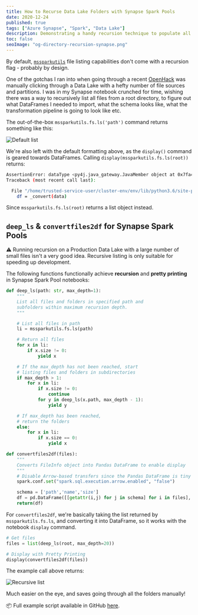 ```yaml
---
title: How to Recurse Data Lake Folders with Synapse Spark Pools
date: 2020-12-24
published: true
tags: ["Azure Synapse", "Spark", "Data Lake"]
description: Demonstrating a handy recursion technique to populate all files in a Data Lake (and how to pretty print)
toc: false
seoImage: "og-directory-recursion-synapse.png"
---
```



By default, [`mssparkutils`](https://docs.microsoft.com/en-us/azure/synapse-analytics/spark/microsoft-spark-utilities?pivots=programming-language-python#list-files) file listing capabilities don't come with a recursion flag - probably by design.

One of the gotchas I ran into when going through a recent [OpenHack](https://openhack.microsoft.com/) was manually clicking through a Data Lake with a hefty number of file sources and partitions. I was in my Synapse notebook crunched for time, wishing there was a way to recursively list all files from a root directory, to figure out what DataFrames I needed to import, what the schema looks like, what the transformation pipeline is going to look like etc.

The out-of-the-box `mssparkutils.fs.ls('path')` command returns something like this:

![Default list](images/default_ls.png)

We're also left with the default formatting above, as the `display()` command is geared towards DataFrames. Calling `display(mssparkutils.fs.ls(root))` returns:

```bash
AssertionError: dataType <py4j.java_gateway.JavaMember object at 0x7fa481050358> should be an instance of <class 'pyspark.sql.types.DataType'>
Traceback (most recent call last):

  File "/home/trusted-service-user/cluster-env/env/lib/python3.6/site-packages/notebookutils/visualization/display.py", line 96, in display
    df = _convert(data)
```

Since `mssparkutils.fs.ls(root)` returns a list object instead.

## `deep_ls` & `convertfiles2df` for Synapse Spark Pools

<Callout>

⚠️ Running recursion on a Production Data Lake with a large number of small files isn't a very good idea. Recursive listing is only suitable for speeding up development.

</Callout>

The following functions functionally achieve **recursion** and **pretty printing** in Synapse Spark Pool notebooks:

```python
def deep_ls(path: str, max_depth=1):
    """
    List all files and folders in specified path and
    subfolders within maximum recursion depth.
    """

    # List all files in path
    li = mssparkutils.fs.ls(path)

    # Return all files
    for x in li:
        if x.size != 0:
            yield x

    # If the max_depth has not been reached, start
    # listing files and folders in subdirectories
    if max_depth > 1:
        for x in li:
            if x.size != 0:
                continue
            for y in deep_ls(x.path, max_depth - 1):
                yield y

    # If max_depth has been reached,
    # return the folders
    else:
        for x in li:
            if x.size == 0:
                yield x

def convertfiles2df(files):
    """
    Converts FileInfo object into Pandas DataFrame to enable display
    """
    # Disable Arrow-based transfers since the Pandas DataFrame is tiny
    spark.conf.set("spark.sql.execution.arrow.enabled", "false")

    schema = ['path','name','size']
    df = pd.DataFrame([[getattr(i,j) for j in schema] for i in files], columns = schema).sort_values('path')
    return(df)
```

For `convertfiles2df`, we're basically taking the list returned by `mssparkutils.fs.ls`, and converting it into DataFrame, so it works with the notebook `display` command.

```python
# Get files
files = list(deep_ls(root, max_depth=20))

# Display with Pretty Printing
display(convertfiles2df(files))
```

The example call above returns:

![Recursive list](images/deep_ls.png)

Much easier on the eye, and saves going through all the folders manually!

<Callout>

📦 Full example script available in GitHub [here](https://gist.github.com/mdrakiburrahman/dade03380b8907c85341ece18c795e4e).

</Callout>
